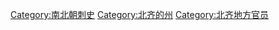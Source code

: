 [[Category:南北朝刺史|Category:南北朝刺史]]
[[Category:北齐的州|Category:北齐的州]]
[[Category:北齐地方官员|Category:北齐地方官员]]